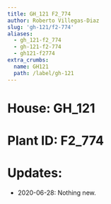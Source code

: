 ```yaml
---
title: GH_121 F2_774
author: Roberto Villegas-Diaz
slug: 'gh-121/f2-774'
aliases:
  - gh_121-f2_774
  - gh-121-f2-774
  - gh121-f2774
extra_crumbs:
  name: GH121
  path: /label/gh-121
---
```


# **House**: GH_121
# **Plant ID**: F2_774
# **Updates**: 
 - 2020-06-28: Nothing new.
